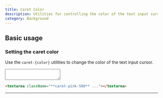 ```yaml
---
title: Caret Color
description: Utilities for controlling the color of the text input cursor.
category: Background
---
```



## Basic usage

### Setting the caret color

Use the `caret-{color}` utilities to change the color of the text input cursor.

<Example hint="Focus the textarea to see the new caret color">
  <div className="w-full flex items-center justify-center">
    <textarea className="text-sm p-2 w-80 ring-1 ring-slate-900/10 shadow-sm rounded-md focus:outline-none focus:ring-2 focus:ring-pink-500 caret-pink-500 dark:bg-slate-800 dark:ring-0 dark:highlight-white/5 dark:focus:ring-2 dark:focus:ring-pink-500 dark:focus:bg-slate-900" rows={{2}}></textarea>
  </div>
</Example>

```html
<textarea className="**caret-pink-500** ..."></textarea>
```

---
